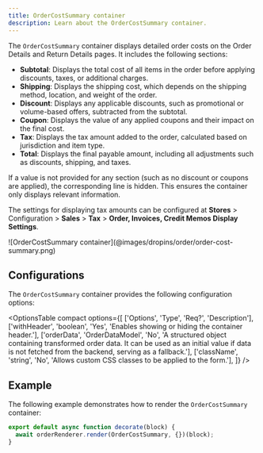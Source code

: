 ```yaml
---
title: OrderCostSummary container
description: Learn about the OrderCostSummary container.
---
```



The `OrderCostSummary` container displays detailed order costs on the Order Details and Return Details pages. It includes the following sections:

- **Subtotal**: Displays the total cost of all items in the order before applying discounts, taxes, or additional charges.
- **Shipping**: Displays the shipping cost, which depends on the shipping method, location, and weight of the order.
- **Discount**: Displays any applicable discounts, such as promotional or volume-based offers, subtracted from the subtotal.
- **Coupon**: Displays the value of any applied coupons and their impact on the final cost.
- **Tax**: Displays the tax amount added to the order, calculated based on jurisdiction and item type.
- **Total**: Displays the final payable amount, including all adjustments such as discounts, shipping, and taxes.

If a value is not provided for any section (such as no discount or coupons are applied), the corresponding line is hidden. This ensures the container only displays relevant information.

The settings for displaying tax amounts can be configured at **Stores** > Configuration > **Sales** > **Tax** > **Order, Invoices, Credit Memos Display Settings**.

<Diagram caption="OrderCostSummary container">
  ![OrderCostSummary  container](@images/dropins/order/order-cost-summary.png)
</Diagram>

## Configurations

The `OrderCostSummary` container provides the following configuration options:

<OptionsTable
compact
    options={[
        ['Options', 'Type', 'Req?', 'Description'],
        ['withHeader', 'boolean', 'Yes', 'Enables showing or hiding the container header.'],
        ['orderData', 'OrderDataModel', 'No', 'A structured object containing transformed order data. It can be used as an initial value if data is not fetched from the backend, serving as a fallback.'],
        ['className', 'string', 'No', 'Allows custom CSS classes to be applied to the form.'],
    ]}
/>

## Example

The following example demonstrates how to render the `OrderCostSummary` container:

```javascript
export default async function decorate(block) {
  await orderRenderer.render(OrderCostSummary, {})(block);
}
```
